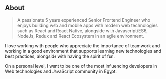 ## About

> A passionate 5 years experienced Senior Frontend Engineer who enjoys building web and mobile apps with modern web technologies such as React and React Native, alongside with Javascript/ES6, NodeJs, Redux and React Ecosystem in an agile environment.

I love working with people who appreciate the importance of teamwork and working in a good environment that supports learning new technologies and best practices, alongside with having the spirit of fun.

On a personal level, I want to be one of the most influencing developers in Web technologies and JavaScript community in Egypt. 
